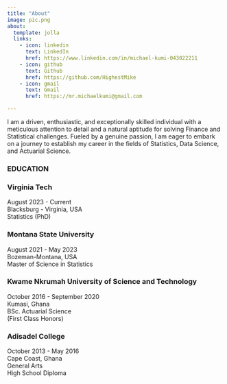 ```yaml
---
title: "About"
image: pic.png
about:
  template: jolla
  links:
    - icon: linkedin
      text: LinkedIn
      href: https://www.linkedin.com/in/michael-kumi-043022211
    - icon: github
      text: Github
      href: https://github.com/HighestMike
    - icon: gmail
      text: Gmail
      href: https://mr.michaelkumi@gmail.com

---
```


I am a driven, enthusiastic, and exceptionally skilled individual with a meticulous attention to detail and a natural aptitude for solving Finance and Statistical challenges. Fueled by a genuine passion, I am eager to embark on a journey to establish my career in the fields of Statistics, Data Science, and Actuarial Science.


### EDUCATION

### Virginia Tech 
August 2023 - Current\
Blacksburg - Virginia, USA \
Statistics (PhD)

### Montana State University 
August 2021 - May 2023\
Bozeman-Montana, USA \
Master of Science in Statistics

### Kwame Nkrumah University of Science and Technology 
October 2016 - September 2020\
Kumasi, Ghana \
BSc. Actuarial Science \
(First Class Honors)

### Adisadel College 
October 2013 - May 2016\
Cape Coast, Ghana \
General Arts \
High School Diploma

